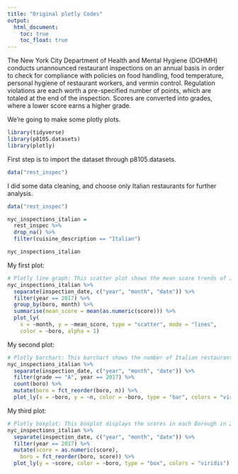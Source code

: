 ```yaml
---
title: "Original plotly Codes"
output: 
  html_document:
    toc: true
    toc_float: true
---
```


The New York City Department of Health and Mental Hygiene (DOHMH) conducts unannounced restaurant inspections on an annual basis in order to check for compliance with policies on food handling, food temperature, personal hygiene of restaurant workers, and vermin control. Regulation violations are each worth a pre-specified number of points, which are totaled at the end of the inspection. Scores are converted into grades, where a lower score earns a higher grade.


We're going to make some plotly plots.

```r
library(tidyverse)
library(p8105.datasets)
library(plotly)
```


First step is to import the dataset through p8105.datasets.
```r
data("rest_inspec")
```

I did some data cleaning, and choose only Italian restaurants for further analysis.
```r
data("rest_inspec")

nyc_inspections_italian = 
  rest_inspec %>% 
  drop_na() %>% 
  filter(cuisine_description == "Italian")

nyc_inspections_italian
```


My first plot:
```r
# Plotly line graph: This scatter plot shows the mean score trends of Italian restaurants through 2017 by Borough.
nyc_inspections_italian %>%
  separate(inspection_date, c("year", "month", "date")) %>% 
  filter(year == 2017) %>% 
  group_by(boro, month) %>% 
  summarise(mean_score = mean(as.numeric(score))) %>% 
  plot_ly(
    x = ~month, y = ~mean_score, type = "scatter", mode = "lines",
    color = ~boro, alpha = 1)

```

My second plot:
```r
# Plotly barchart: This barchart shows the number of Italian restaurant with Grade A in different Borough in 2017.
nyc_inspections_italian %>% 
  separate(inspection_date, c("year", "month", "date")) %>%
  filter(grade == "A", year == 2017) %>% 
  count(boro) %>% 
  mutate(boro = fct_reorder(boro, n)) %>% 
  plot_ly(x = ~boro, y = ~n, color = ~boro, type = "bar", colors = "viridis")
```

My third plot:
```r
# Plotly boxplot: This boxplot displays the scores in each Borough in 2017. The higher the score, the more severe of the violations.
nyc_inspections_italian %>% 
  separate(inspection_date, c("year", "month", "date")) %>%
  filter(year == 2017) %>% 
  mutate(score = as.numeric(score),
    boro = fct_reorder(boro, score)) %>% 
  plot_ly(y = ~score, color = ~boro, type = "box", colors = "viridis")
```

